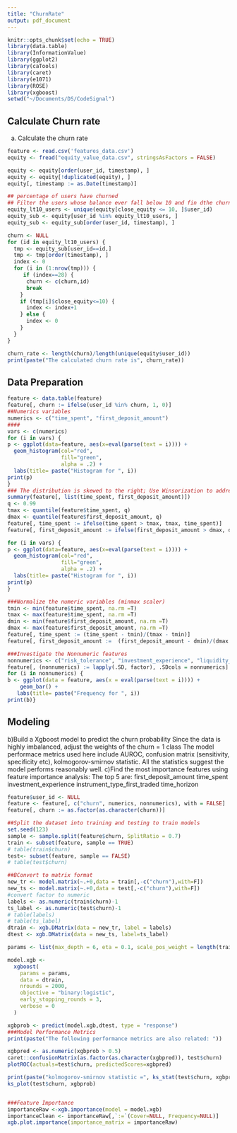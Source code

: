 ```yaml
---
title: "ChurnRate"
output: pdf_document
---
```


```r
knitr::opts_chunk$set(echo = TRUE)
library(data.table)
library(InformationValue)
library(ggplot2)
library(caTools)
library(caret)
library(e1071)
library(ROSE)
library(xgboost)
setwd("~/Documents/DS/CodeSignal")
```

## Calculate Churn rate

a) Calculate the churn rate 
```r
feature <- read.csv('features_data.csv')
equity <- fread("equity_value_data.csv", stringsAsFactors = FALSE)

equity <- equity[order(user_id, timestamp), ]
equity <- equity[!duplicated(equity), ]
equity[, timestamp := as.Date(timestamp)]

## percentage of users have churned
## Filter the users whose balance ever fall below 10 and fin dthe churned users in the subset
equity_lt10_users <- unique(equity[close_equity <= 10, ]$user_id)
equity_sub <- equity[user_id %in% equity_lt10_users, ]
equity_sub <- equity_sub[order(user_id, timestamp), ]

churn <- NULL
for (id in equity_lt10_users) {
  tmp <- equity_sub[user_id==id,]
  tmp <- tmp[order(timestamp), ]
  index <- 0
  for (i in (1:nrow(tmp))) {
     if (index==28) {
      churn <- c(churn,id)
      break
    }
    if (tmp[i]$close_equity<=10) {
      index <- index+1 
    } else {
      index <- 0
    }
  }
}

churn_rate <- length(churn)/length(unique(equity$user_id))
print(paste("The calculated churn rate is", churn_rate))
```

## Data Preparation

```r
feature <- data.table(feature)
feature[, churn := ifelse(user_id %in% churn, 1, 0)]
##Numerics variables 
numerics <- c("time_spent", "first_deposit_amount")
####
vars <- c(numerics)
for (i in vars) {
p <- ggplot(data=feature, aes(x=eval(parse(text = i)))) + 
  geom_histogram(col="red", 
                 fill="green", 
                 alpha = .2) + 
  labs(title= paste("Histogram for ", i))
print(p)
}
### The distribution is skewed to the right; Use Winsorization to address the issue
summary(feature[, list(time_spent, first_deposit_amount)])
q <- 0.99
tmax <- quantile(feature$time_spent, q)
dmax <- quantile(feature$first_deposit_amount, q)
feature[, time_spent := ifelse(time_spent > tmax, tmax, time_spent)]
feature[, first_deposit_amount := ifelse(first_deposit_amount > dmax, dmax, first_deposit_amount)]

for (i in vars) {
p <- ggplot(data=feature, aes(x=eval(parse(text = i)))) + 
  geom_histogram(col="red", 
                 fill="green", 
                 alpha = .2) + 
  labs(title= paste("Histogram for ", i))
print(p)
}

###Normalize the numeric variables (minmax scaler)
tmin <- min(feature$time_spent, na.rm =T)
tmax <- max(feature$time_spent, na.rm =T)
dmin <- min(feature$first_deposit_amount, na.rm =T)
dmax <- max(feature$first_deposit_amount, na.rm =T)
feature[, time_spent := (time_spent - tmin)/(tmax - tmin)]
feature[, first_deposit_amount :=  (first_deposit_amount - dmin)/(dmax - dmin)]

###Investigate the Nonnumeric features
nonnumerics <- c("risk_tolerance", "investment_experience", "liquidity_needs", "platform", "instrument_type_first_traded", "time_horizon")
feature[, (nonnumerics) := lapply(.SD, factor), .SDcols = nonnumerics]
for (i in nonnumerics) {
b <- ggplot(data = feature, aes(x = eval(parse(text = i)))) +
    geom_bar() +
   labs(title= paste("Frequency for ", i))
print(b)}

```


## Modeling 
b)Build a Xgboost model to predict the churn probability
Since the data is highly imbalanced, adjust the weights of the churn = 1 class
The model performace metrics used here include AUROC, confusion matrix (sensitivity, specificity etc), kolmogorov-smirnov statistic. All the statistics suggest the model performs reasonably well.
c)Find the most importance features using feature importance analysis:
The top 5 are: 
first_deposit_amount
time_spent
investment_experience
instrument_type_first_traded
time_horizon

```r
feature$user_id <- NULL
feature <- feature[, c("churn", numerics, nonnumerics), with = FALSE]
feature[, churn := as.factor(as.character(churn))]

##Split the dataset into training and testing to train models
set.seed(123)
sample <- sample.split(feature$churn, SplitRatio = 0.7)
train <- subset(feature, sample == TRUE)
# table(train$churn)
test<- subset(feature, sample == FALSE)
# table(test$churn)

##BConvert to matrix format
new_tr <- model.matrix(~.+0,data = train[,-c("churn"),with=F]) 
new_ts <- model.matrix(~.+0,data = test[,-c("churn"),with=F])
#convert factor to numeric 
labels <- as.numeric(train$churn)-1
ts_label <- as.numeric(test$churn)-1
# table(labels)
# table(ts_label)
dtrain <- xgb.DMatrix(data = new_tr, label = labels) 
dtest <- xgb.DMatrix(data = new_ts, label=ts_label)

params <- list(max_depth = 6, eta = 0.1, scale_pos_weight = length(train[churn == 0, ]$churn)/length(train[churn == 1, ]$churn), eval_metric = "auc")

model.xgb <-
  xgboost(
    params = params,
    data = dtrain,
    nrounds = 2000,
    objective = "binary:logistic",
    early_stopping_rounds = 3,
    verbose = 0
  )  

xgbprob <- predict(model.xgb,dtest, type = "response")
###Model Performance Metrics
print(paste("The following performance metrics are also related: "))

xgbpred <- as.numeric(xgbprob > 0.5)
caret::confusionMatrix(as.factor(as.character(xgbpred)), test$churn)
plotROC(actuals=test$churn, predictedScores=xgbpred)

print(paste("kolmogorov-smirnov statistic =", ks_stat(test$churn, xgbprob)))
ks_plot(test$churn, xgbprob)


###Feature Importance
importanceRaw <-xgb.importance(model = model.xgb)
importanceClean <- importanceRaw[,`:=`(Cover=NULL, Frequency=NULL)]
xgb.plot.importance(importance_matrix = importanceRaw)

```


